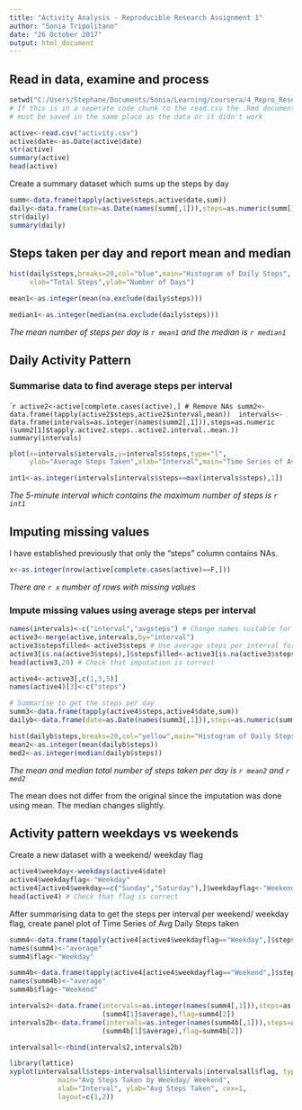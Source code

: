```yaml
---
title: "Activity Analysis - Reproducible Research Assignment 1"
author: "Sonia Tripolitano"
date: "26 October 2017"
output: html_document
---
```


## Read in data, examine and process

```r

setwd("C:/Users/Stephane/Documents/Sonia/Learning/coursera/4_Repro_Research/Data")
# If this is in a seperate code chunk to the read.csv the .Rmd document
# must be saved in the same place as the data or it didn't work
```

```r

active<-read.csv("activity.csv")
active$date<-as.Date(active$date)
str(active)
summary(active)
head(active)
```

Create a summary dataset which sums up the steps by day

```r
summ<-data.frame(tapply(active$steps,active$date,sum))
daily<-data.frame(date=as.Date(names(summ[,1])),steps=as.numeric(summ[1]$tapply.active.steps..active.date..sum.))
str(daily)
summary(daily)
```

## Steps taken per day and report mean and median
```r

hist(daily$steps,breaks=20,col="blue",main="Histogram of Daily Steps",
     xlab="Total Steps",ylab="Number of Days")

```

```r
mean1<-as.integer(mean(na.exclude(daily$steps)))

median1<-as.integer(median(na.exclude(daily$steps)))
```
*The mean number of steps per day is `r mean1` and the median is `r median1`*

## Daily Activity Pattern
### Summarise data to find average steps per interval
````r
active2<-active[complete.cases(active),] # Remove NAs
summ2<-data.frame(tapply(active2$steps,active2$interval,mean)) 
intervals<-data.frame(intervals=as.integer(names(summ2[,1])),steps=as.numeric
                      (summ2[1]$tapply.active2.steps..active2.interval..mean.))
summary(intervals)
```

```r
plot(x=intervals$intervals,y=intervals$steps,type="l",
     ylab="Average Steps Taken",xlab="Interval",main="Time Series of Average Steps",col="green")

int1<-as.integer(intervals[intervals$steps==max(intervals$steps),1])
```

*The 5-minute interval which contains the maximum number of steps is `r int1`*

## Imputing missing values

I have established previously that only the "steps" column contains NAs.
```r
x<-as.integer(nrow(active[complete.cases(active)==F,]))
```
*There are `r x` number of rows with missing values*

### Impute missing values using average steps per interval 
```r
names(intervals)<-c("interval","avgsteps") # Change names suitable for merging datasets
active3<-merge(active,intervals,by="interval") 
active3$stepsfilled<-active3$steps # Use average steps per interval for missing values
active3[is.na(active3$steps),]$stepsfilled<-active3[is.na(active3$steps),]$avgsteps
head(active3,20) # Check that imputation is correct

active4<-active3[,c(1,3,5)]
names(active4)[3]<-c("steps")

# Summarise to get the steps per day
summ3<-data.frame(tapply(active4$steps,active4$date,sum))
dailyb<-data.frame(date=as.Date(names(summ3[,1])),steps=as.numeric(summ3[1]$tapply.active4.steps..active4.date..sum.))
```

```r
hist(dailyb$steps,breaks=20,col="yellow",main="Histogram of Daily Steps with Imputation", xlab="Total Steps",ylab="Number of Days")
mean2<-as.integer(mean(dailyb$steps))
med2<-as.integer(median(dailyb$steps))
```

*The mean and median total number of steps taken per day is `r mean2` and `r med2`*

The mean does not differ from the original since the imputation was done using mean.
The median changes slightly.

## Activity pattern weekdays vs weekends
Create a new dataset with a weekend/ weekday flag
```r
active4$weekday<-weekdays(active4$date)
active4$weekdayflag<-"Weekday"
active4[active4$weekday==c("Sunday","Saturday"),]$weekdayflag<-"Weekend"
head(active4) # Check that flag is correct
```

After summarising data to get the steps per interval per weekend/ weekday flag,
create panel plot of Time Series of Avg Daily Steps taken
```r
summ4<-data.frame(tapply(active4[active4$weekdayflag=="Weekday",]$steps,active4[active4$weekdayflag=="Weekday",]$interval,mean))
names(summ4)<-"average"
summ4$flag<-"Weekday"

summ4b<-data.frame(tapply(active4[active4$weekdayflag=="Weekend",]$steps,active4[active4$weekdayflag=="Weekend",]$interval,mean))
names(summ4b)<-"average"
summ4b$flag<-"Weekend"

intervals2<-data.frame(intervals=as.integer(names(summ4[,1])),steps=as.numeric
                       (summ4[1]$average),flag=summ4[2])
intervals2b<-data.frame(intervals=as.integer(names(summ4b[,1])),steps=as.numeric
                       (summ4b[1]$average),flag=summ4b[2])

intervalsall<-rbind(intervals2,intervals2b)

library(lattice)
xyplot(intervalsall$steps~intervalsall$intervals|intervalsall$flag, type="l",
            main="Avg Steps Taken by Weekday/ Weekend",
            xlab="Interval", ylab="Avg Steps Taken", cex=1,
            layout=c(1,2))
```
